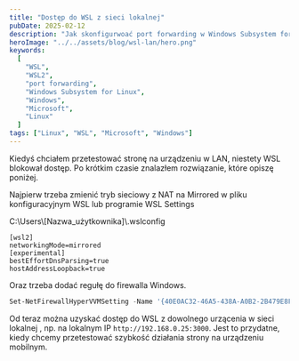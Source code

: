 ```yaml
---
title: "Dostęp do WSL z sieci lokalnej"
pubDate: 2025-02-12
description: "Jak skonfigurwoać port forwarding w Windows Subsystem for Linux."
heroImage: "../../assets/blog/wsl-lan/hero.png"
keywords:
  [
    "WSL",
    "WSL2",
    "port forwarding",
    "Windows Subsystem for Linux",
    "Windows",
    "Microsoft",
    "Linux"
  ]
tags: ["Linux", "WSL", "Microsoft", "Windows"]
---
```



Kiedyś chciałem przetestować stronę na urządzeniu w LAN, niestety WSL blokował dostęp. Po krótkim czasie znalazłem rozwiązanie, które opiszę poniżej.

Najpierw trzeba zmienić tryb sieciowy z NAT na Mirrored w pliku konfiguracyjnym WSL lub programie <BlogInlineCode>WSL Settings</BlogInlineCode>

<BlogInlineCode>C:\Users\\[Nazwa_użytkownika]\\.wslconfig</BlogInlineCode>

```
[wsl2]
networkingMode=mirrored
[experimental]
bestEffortDnsParsing=true
hostAddressLoopback=true
```

Oraz trzeba dodać regułę do firewalla Windows.

```powershell
Set-NetFirewallHyperVVMSetting -Name '{40E0AC32-46A5-438A-A0B2-2B479E8F2E90}' -DefaultInboundAction Allow
```

Od teraz można uzyskać dostęp do WSL z dowolnego urzącenia w sieci lokalnej , np. na lokalnym IP `http://192.168.0.25:3000`.
Jest to przydatne, kiedy chcemy przetestować szybkość działania strony na urządzeniu mobilnym.

<BlogHeader href="wady" tag="h3" text="" />
